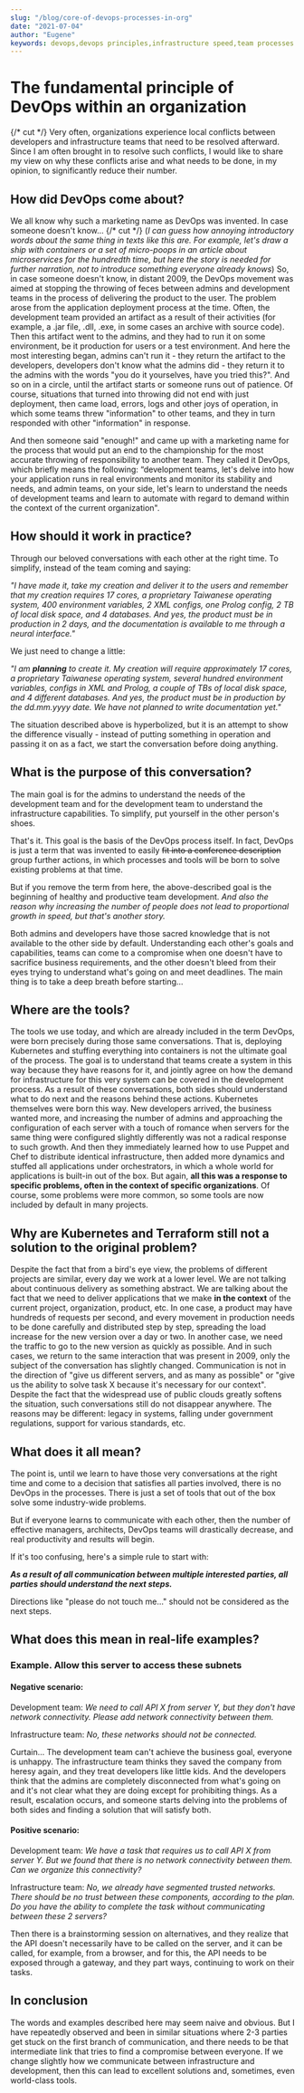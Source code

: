 ```yaml
---
slug: "/blog/core-of-devops-processes-in-org"
date: "2021-07-04"
author: "Eugene"
keywords: devops,devops principles,infrastructure speed,team processes
---
```

# The fundamental principle of DevOps within an organization

{/* cut */}
Very often, organizations experience local conflicts between developers and infrastructure teams that need to be resolved afterward.
Since I am often brought in to resolve such conflicts, I would like to share my view on why these conflicts arise and what needs to be done,
in my opinion, to significantly reduce their number.

## How did DevOps come about?

We all know why such a marketing name as DevOps was invented. In case someone doesn't know...
{/* cut */}
(_I can guess how annoying introductory words about the same thing in texts like this are.
For example, let's draw a ship with containers or a set of micro-poops in an article about microservices for the hundredth time,
but here the story is needed for further narration, not to introduce something everyone already knows_)
So, in case someone doesn't know, in distant 2009, the DevOps movement was aimed at stopping the throwing of feces
between admins and development teams in the process of delivering the product to the user.
The problem arose from the application deployment process at the time. Often, the development team provided an artifact as a result
of their activities (for example, a .jar file, .dll, .exe, in some cases an archive with source code).
Then this artifact went to the admins, and they had to run it on some environment,
be it production for users or a test environment. And here the most interesting began,
admins can't run it - they return the artifact to the developers, developers don't know
what the admins did - they return it to the admins with the words "you do it yourselves, have you tried this?".
And so on in a circle, until the artifact starts or someone runs out of patience.
Of course, situations that turned into throwing did not end with just deployment,
then came load, errors, logs and other joys of operation,
in which some teams threw "information" to other teams, and they in turn responded with other "information" in response.

And then someone said "enough!" and came up with a marketing name for the process that would put an end to the championship
for the most accurate throwing of responsibility to another team. They called it DevOps, which briefly means the following:
“development teams, let's delve into how your application runs in real environments
and monitor its stability and needs, and admin teams, on your side,
let's learn to understand the needs of development teams and learn
to automate with regard to demand within the context of the current organization".

## How should it work in practice?

Through our beloved conversations with each other at the right time.
To simplify, instead of the team coming and saying:

_"I have made it, take my creation and deliver it to the users and remember that my creation requires 17 cores, a proprietary Taiwanese operating system, 400 environment variables, 2 XML configs, one Prolog config, 2 TB of local disk space, and 4 databases.
And yes, the product must be in production in 2 days, and the documentation is available to me through a neural interface."_

We just need to change a little:

_"I am **planning** to create it. My creation will require approximately 17 cores, a proprietary Taiwanese operating system, several hundred environment variables, configs in XML and Prolog, a couple of TBs of local disk space, and 4 different databases.
And yes, the product must be in production by the dd.mm.yyyy date. We have not planned to write documentation yet."_

The situation described above is hyperbolized, but it is an attempt to show the difference visually - instead of putting something in operation and passing it on as a fact, we start the conversation before doing anything.

## What is the purpose of this conversation?

The main goal is for the admins to understand the needs of the development team and for the development team to understand the infrastructure capabilities. To simplify, put yourself in the other person's shoes.

That's it. This goal is the basis of the DevOps process itself. In fact, DevOps is just a term that was invented to easily ~~fit into a conference description~~ group further actions, in which processes and tools will be born to solve existing problems at that time.

But if you remove the term from here, the above-described goal is the beginning of healthy and productive team development. *And also the reason why increasing the number of people does not lead to proportional growth in speed, but that's another story.*

Both admins and developers have those sacred knowledge that is not available to the other side by default. Understanding each other's goals and capabilities, teams can come to a compromise when one doesn't have to sacrifice business requirements, and the other doesn't bleed from their eyes trying to understand what's going on and meet deadlines. The main thing is to take a deep breath before starting...

## Where are the tools?

The tools we use today, and which are already included in the term DevOps, were born precisely during those same conversations.
That is, deploying Kubernetes and stuffing everything into containers is not the ultimate goal of the process. The goal is to understand that teams create a system in this way because they have reasons for it, and jointly agree on how the demand for infrastructure for this very system can be covered in the development process.
As a result of these conversations, both sides should understand what to do next and the reasons behind these actions.
Kubernetes themselves were born this way. New developers arrived, the business wanted more, and increasing the number of admins and approaching the configuration of each server with a touch of romance when servers for the same thing were configured slightly differently was not a radical response to such growth.
And then they immediately learned how to use Puppet and Chef to distribute identical infrastructure, then added more dynamics and stuffed all applications under orchestrators, in which a whole world for applications is built-in out of the box.
But again, **all this was a response to specific problems, often in the context of specific organizations**. Of course, some problems were more common, so some tools are now included by default in many projects.

## Why are Kubernetes and Terraform still not a solution to the original problem?

Despite the fact that from a bird's eye view, the problems of different projects are similar, every day we work at a lower level.
We are not talking about continuous delivery as something abstract. We are talking about the fact that we need to deliver applications that we make **in the context** of the current project, organization, product, etc.
In one case, a product may have hundreds of requests per second, and every movement in production needs to be done carefully and distributed step by step, spreading the load increase for the new version over a day or two. In another case, we need the traffic to go to the new version as quickly as possible.
And in such cases, we return to the same interaction that was present in 2009, only the subject of the conversation has slightly changed.
Communication is not in the direction of "give us different servers, and as many as possible" or "give us the ability to solve task X because it's necessary for our context". Despite the fact that the widespread use of public clouds greatly softens the situation, such conversations still do not disappear anywhere. The reasons may be different: legacy in systems, falling under government regulations, support for various standards, etc.

## What does it all mean?

The point is, until we learn to have those very conversations at the right time and come to a decision that satisfies all parties involved,
there is no DevOps in the processes. There is just a set of tools that out of the box solve some industry-wide problems.

But if everyone learns to communicate with each other, then the number of effective managers, architects, DevOps teams will drastically decrease, and real productivity and results will begin.

If it's too confusing, here's a simple rule to start with:

***As a result of all communication between multiple interested parties, all parties should understand the next steps.***

Directions like "please do not touch me..." should not be considered as the next steps.

## What does this mean in real-life examples?

### Example. Allow this server to access these subnets

#### Negative scenario:

Development team: *We need to call API X from server Y, but they don't have network connectivity. Please add network connectivity between them.*

Infrastructure team: *No, these networks should not be connected.*

Curtain... The development team can't achieve the business goal, everyone is unhappy. The infrastructure team thinks they saved the company from heresy again, and they treat developers like little kids. And the developers think that the admins are completely disconnected from what's going on and it's not clear what they are doing except for prohibiting things. As a result, escalation occurs, and someone starts delving into the problems of both sides and finding a solution that will satisfy both.

#### Positive scenario:

Development team: *We have a task that requires us to call API X from server Y.
But we found that there is no network connectivity between them. Can we organize this connectivity?*

Infrastructure team: *No, we already have segmented trusted networks. There should be no trust between these components, according to the plan.
Do you have the ability to complete the task without communicating between these 2 servers?*

Then there is a brainstorming session on alternatives, and they realize that the API doesn't necessarily have to be called on the server, and it can be called, for example, from a browser, and for this, the API needs to be exposed through a gateway, and they part ways, continuing to work on their tasks.

## In conclusion

The words and examples described here may seem naive and obvious. But I have repeatedly observed and been in similar situations where 2-3 parties get stuck on the first branch of communication, and there needs to be that intermediate link that tries to find a compromise between everyone.
If we change slightly how we communicate between infrastructure and development, then this can lead to excellent solutions and, sometimes, even world-class tools.
